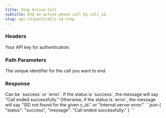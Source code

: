```yaml
---
title: Stop Active Call
subtitle: End an active phone call by call_id.
slug: api-v1/post/calls-id-stop
---
```



### Headers

<ParamField header="authorization" type="string" required>
  Your API key for authentication.
</ParamField>

### Path Parameters

<ParamField path="call_id" type="string" required>
  The unique identifier for the call you want to end.
</ParamField>

### Response

<ResponseField name="status" type="string">
  Can be `success` or `error`.
</ResponseField>

<ResponseField name="message" type="string">
  If the status is `success`, the message will say "Call ended successfully." Otherwise, if the status is `error`, the
  message will say "SID not found for the given c_id." or "Internal server error."
</ResponseField>

<ResponseExample>
```json
{
  "status": "success",
  "message": "Call ended successfully."
}
```
</ResponseExample>
